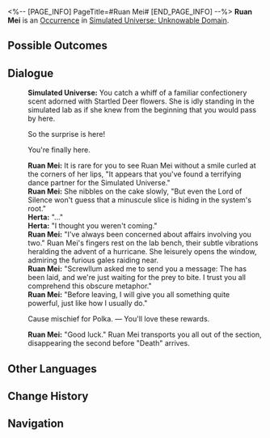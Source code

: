 <%-- [PAGE_INFO]
PageTitle=#Ruan Mei#
[END_PAGE_INFO] --%>
{{Stub}}
{{Simulated Universe Event Infobox
|id            = 10005
|title         = 
|image         = <!--TBA: SpriteOutput/HoshinoKami/HoshinoKami_Herta2.png-->
|domains_su    = 
|domains_swarm = 
|domains_gng   = 
|domains_du    = 
|domains_und   = Unknown
|requirements  = 
|prev          = 
|next          = 
|characters    = 
|factions      = 
|order         = 
|order_du      = 
}}
'''Ruan Mei''' is an [[Simulated Universe/Occurrence|Occurrence]] in [[Simulated Universe: Unknowable Domain]].

==Possible Outcomes==
{{Possible Outcomes
|choice_1 = Cause mischief for Polka.
|result_1 = You'll love these rewards.
}}
<!--
==Gameplay Notes==
* 
-->
==Dialogue==
{{Dialogue Start}}
:'''Simulated Universe:''' You catch a whiff of a familiar confectionery scent adorned with Startled Deer flowers. She is idly standing in the simulated lab as if she knew from the beginning that you would pass by here.
:{{DIcon|Arrow}} So the surprise is here!
:{{DIcon|Arrow}} You're finally here.
:'''Ruan Mei:''' It is rare for you to see Ruan Mei without a smile curled at the corners of her lips, "It appears that you've found a terrifying dance partner for the Simulated Universe."
:'''Ruan Mei:''' She nibbles on the cake slowly, "But even the Lord of Silence won't guess that a minuscule slice is hiding in the system's root."
:'''Herta:''' "..."
:'''Herta:''' "I thought you weren't coming."
:'''Ruan Mei:''' "I've always been concerned about affairs involving you two." Ruan Mei's fingers rest on the lab bench, their subtle vibrations heralding the advent of a hurricane. She leisurely opens the window, admiring the furious gales raiding near.
:'''Ruan Mei:''' "Screwllum asked me to send you a message: The {{Rubi|bait|core}} has been laid, and we're just waiting for the prey to bite. I trust you all comprehend this obscure metaphor."
:'''Ruan Mei:''' "Before leaving, I will give you all something quite powerful, just like how I usually do."
:{{DIcon|Star}} Cause mischief for Polka. &mdash; You'll love these rewards.
:'''Ruan Mei:''' "Good luck." Ruan Mei transports you all out of the section, disappearing the second before "Death" arrives.
{{Dialogue End}}

==Other Languages==
{{Other Languages
|en   = Ruan Mei
|zhs  = 阮•梅
|zht  = 阮•梅
|ja   = ルアン・メェイ
|ko   = 완•매
|es   = Ruan Mei
|fr   = Ruan Mei
|ru   = Жуань Мэй
|th   = Ruan Mei
|vi   = Ruan Mei
|de   = Ruan Mei
|id   = Ruan Mei
|pt   = Ruan Mei
}}

==Change History==
{{Change History|2.6}}

==Navigation==
{{Occurrence Navbox}}